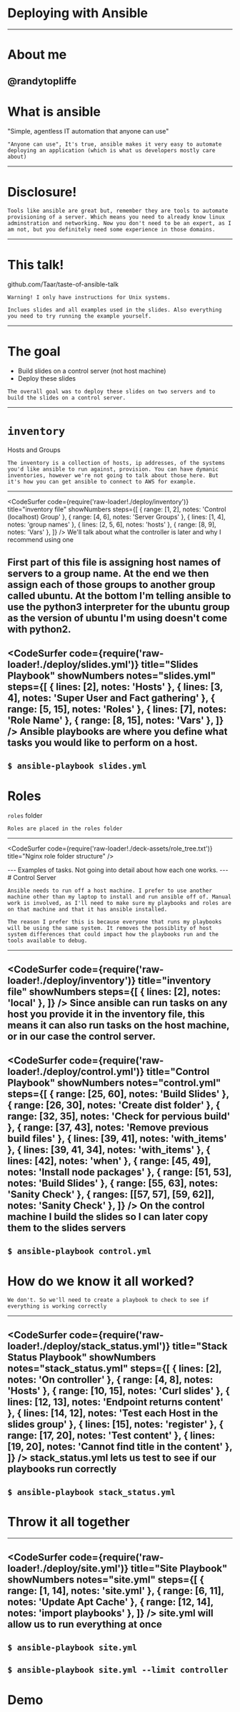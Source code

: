 
# Deploying with Ansible
---
# About me

@randytopliffe
---
# What is ansible

"Simple, agentless IT automation that anyone can use"
```notes
"Anyone can use", It's true, ansible makes it very easy to automate deploying an application (which is what us developers mostly care about)
```
---
# Disclosure!

```notes
Tools like ansible are great but, remember they are tools to automate provisioning of a server. Which means you need to already know linux adminstration and networking. Now you don't need to be an expert, as I am not, but you definitely need some experience in those domains.
```
---
# This talk!

github.com/Taar/taste-of-ansible-talk
```notes
Warning! I only have instructions for Unix systems.

Inclues slides and all examples used in the slides. Also everything you need to try running the example yourself.
```
---
# The goal
- Build slides on a control server (not host machine)
- Deploy these slides
```notes
The overall goal was to deploy these slides on two servers and to build the slides on a control server.
```
---
# `inventory`

Hosts and Groups

```notes
The inventory is a collection of hosts, ip addresses, of the systems you'd like ansible to run against, provision. You can have dymanic inventories, however we're not going to talk about those here. But it's how you can get ansible to connect to AWS for example.
```
---
<CodeSurfer
  code={require('raw-loader!./deploy/inventory')}
  title="inventory file"
  showNumbers
  steps={[
    { range: [1, 2], notes: 'Control (localhost) Group' },
    { range: [4, 6], notes: 'Server Groups' },
    { lines: [1, 4], notes: 'group names' },
    { lines: [2, 5, 6], notes: 'hosts' },
    { range: [8, 9], notes: 'Vars' },
  ]}
/>
<Notes>
We'll talk about what the controller is later and why I recommend using one

First part of this file is assigning host names of servers to a group name. At the end we then assign each of those groups to another group called ubuntu. At the bottom I'm telling ansible to use the python3 interpreter for the ubuntu group as the version of ubuntu I'm using doesn't come with python2.
</Notes>
---
<CodeSurfer
  code={require('raw-loader!./deploy/slides.yml')}
  title="Slides Playbook"
  showNumbers
  notes="slides.yml"
  steps={[
    { lines: [2], notes: 'Hosts' },
    { lines: [3, 4], notes: 'Super User and Fact gathering' },
    { range: [5, 15], notes: 'Roles' },
    { lines: [7], notes: 'Role Name' },
    { range: [8, 15], notes: 'Vars' },
  ]}
/>
<Notes>
Ansible playbooks are where you define what tasks you would like to perform on a host.
</Notes>
---
`$ ansible-playbook slides.yml`
---
# Roles
`roles` folder
```notes
Roles are placed in the roles folder
```
---
<CodeSurfer
  code={require('raw-loader!./deck-assets/role_tree.txt')}
  title="Nginx role folder structure"
/>
<Notes>

</Notes>
---
<CodeSurfer
  code={require('raw-loader!./deploy/roles/nginx/tasks/main.yml')}
  title="Nginx Role"
  showNumbers
  notes="roles/nginx/tasks/main.yml"
  steps={[
    { range: [1, 60], notes: 'Tasks' },
    { range: [2, 13], notes: 'Create Folders' },
    { range: [16, 20], notes: 'Install Nginx' },
    { range: [22, 29], notes: 'Configure Nginx' },
    { range: [31, 53], notes: 'Activate Sites' },
    { range: [55, 60], notes: 'Make sure nginx is running' },
  ]}
/>
<Notes>
Examples of tasks. Not going into detail about how each one works.
</Notes>
---
# Control Server

```notes
Ansible needs to run off a host machine. I prefer to use another machine other than my laptop to install and run ansible off of. Manual work is involved, as I'll need to make sure my playbooks and roles are on that machine and that it has ansible installed.

The reason I prefer this is because everyone that runs my playbooks will be using the same system. It removes the possiblity of host system differences that could impact how the playbooks run and the tools available to debug.
```
---
<CodeSurfer
  code={require('raw-loader!./deploy/inventory')}
  title="inventory file"
  showNumbers
  steps={[
    { lines: [2], notes: 'local' },
  ]}
/>
<Notes>
Since ansible can run tasks on any host you provide it in the inventory file, this means it can also run tasks on the host machine, or in our case the control server.
</Notes>
---
<CodeSurfer
  code={require('raw-loader!./deploy/control.yml')}
  title="Control Playbook"
  showNumbers
  notes="control.yml"
  steps={[
    { range: [25, 60], notes: 'Build Slides' },
    { range: [26, 30], notes: 'Create dist folder' },
    { range: [32, 35], notes: 'Check for pervious build' },
    { range: [37, 43], notes: 'Remove previous build files' },
    { lines: [39, 41], notes: 'with_items' },
    { lines: [39, 41, 34], notes: 'with_items' },
    { lines: [42], notes: 'when' },
    { range: [45, 49], notes: 'Install node packages' },
    { range: [51, 53], notes: 'Build Slides' },
    { range: [55, 63], notes: 'Sanity Check' },
    { ranges: [[57, 57], [59, 62]], notes: 'Sanity Check' },
  ]}
/>
<Notes>
On the control machine I build the slides so I can later copy them to the slides servers
</Notes>
---
`$ ansible-playbook control.yml`
---
# How do we know it all worked?
```notes
We don't. So we'll need to create a playbook to check to see if everything is working correctly
```
---
<CodeSurfer
  code={require('raw-loader!./deploy/stack_status.yml')}
  title="Stack Status Playbook"
  showNumbers
  notes="stack_status.yml"
  steps={[
    { lines: [2], notes: 'On controller' },
    { range: [4, 8], notes: 'Hosts' },
    { range: [10, 15], notes: 'Curl slides' },
    { lines: [12, 13], notes: 'Endpoint returns content' },
    { lines: [14, 12], notes: 'Test each Host in the slides group' },
    { lines: [15], notes: 'register' },
    { range: [17, 20], notes: 'Test content' },
    { lines: [19, 20], notes: 'Cannot find title in the content' },
  ]}
/>
<Notes>
stack_status.yml lets us test to see if our playbooks run correctly
</Notes>
---
`$ ansible-playbook stack_status.yml`
---
# Throw it all together
---
<CodeSurfer
  code={require('raw-loader!./deploy/site.yml')}
  title="Site Playbook"
  showNumbers
  notes="site.yml"
  steps={[
    { range: [1, 14], notes: 'site.yml' },
    { range: [6, 11], notes: 'Update Apt Cache' },
    { range: [12, 14], notes: 'import playbooks' },
  ]}
/>
<Notes>
site.yml will allow us to run everything at once
</Notes>
---
`$ ansible-playbook site.yml`
---
`$ ansible-playbook site.yml --limit controller`
---
# Demo
